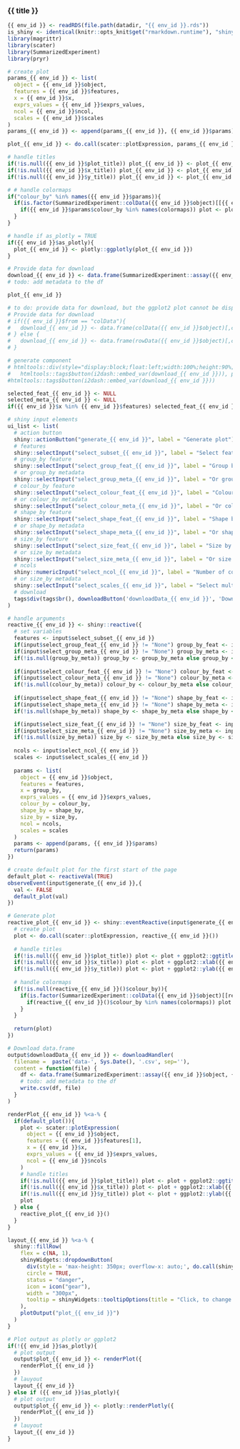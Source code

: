 
### {{ title }}

<!-- Component created on {{ date }} -->

```r
{{ env_id }} <- readRDS(file.path(datadir, "{{ env_id }}.rds"))
is_shiny <- identical(knitr::opts_knit$get("rmarkdown.runtime"), "shiny")
library(magrittr)
library(scater)
library(SummarizedExperiment)
library(pryr)
```

```r
# create plot
params_{{ env_id }} <- list(
  object = {{ env_id }}$object,
  features = {{ env_id }}$features,
  x = {{ env_id }}$x,
  exprs_values = {{ env_id }}$exprs_values,
  ncol = {{ env_id }}$ncol,
  scales = {{ env_id }}$scales
)
params_{{ env_id }} <- append(params_{{ env_id }}, {{ env_id }}$params)

plot_{{ env_id }} <- do.call(scater::plotExpression, params_{{ env_id }})

# handle titles
if(!is.null({{ env_id }}$plot_title)) plot_{{ env_id }} <- plot_{{ env_id }} + ggplot2::ggtitle({{ env_id }}$plot_title)
if(!is.null({{ env_id }}$x_title)) plot_{{ env_id }} <- plot_{{ env_id }} + ggplot2::xlab({{ env_id }}$x_title)
if(!is.null({{ env_id }}$y_title)) plot_{{ env_id }} <- plot_{{ env_id }} + ggplot2::ylab({{ env_id }}$y_title)

# # handle colormaps
if("colour_by" %in% names({{ env_id }}$params)){
  if(is.factor(SummarizedExperiment::colData({{ env_id }}$object)[[{{ env_id }}$params$colour_by]]) | is.logical(SummarizedExperiment::colData({{ env_id }}$object)[[{{ env_id }}$params$colour_by]])){
    if({{ env_id }}$params$colour_by %in% names(colormaps)) plot <- plot + ggplot2::scale_fill_manual(values=colormaps[[{{ env_id }}$params$colour_by]])
  }
}

# handle if as_plotly = TRUE
if({{ env_id }}$as_plotly){
  plot_{{ env_id }} <- plotly::ggplotly(plot_{{ env_id }})
}

# Provide data for download
download_{{ env_id }} <- data.frame(SummarizedExperiment::assay({{ env_id }}$object, {{ env_id }}$exprs_values)[{{ env_id }}$features,])
# todo: add metadata to the df

plot_{{ env_id }}

# to do: provide data for download, but the ggplot2 plot cannot be displayed in the div container
# Provide data for download
# if({{ env_id }}$from == "colData"){
#   download_{{ env_id }} <- data.frame(colData({{ env_id }}$object)[,c({{ env_id }}$y[1], {{ env_id }}$x[1], {{ env_id }}$metadata[1])])
# } else {
#   download_{{ env_id }} <- data.frame(rowData({{ env_id }}$object)[,c({{ env_id }}$y[1], {{ env_id }}$x[1], {{ env_id }}$metadata[1])])
# }

# generate component
# htmltools::div(style="display:block;float:left;width:100%;height:90%;",
#   htmltools::tags$button(i2dash::embed_var(download_{{ env_id }})), plot_{{ env_id }})
#htmltools::tags$button(i2dash::embed_var(download_{{ env_id }}))
```

```r
selected_feat_{{ env_id }} <- NULL
selected_meta_{{ env_id }} <- NULL
if({{ env_id }}$x %in% {{ env_id }}$features) selected_feat_{{ env_id }} <- {{ env_id }}$x else selected_meta_{{ env_id }} <- {{ env_id }}$x 

# shiny input elements
ui_list <- list(
  # action button
  shiny::actionButton("generate_{{ env_id }}", label = "Generate plot"),
  # features
  shiny::selectInput("select_subset_{{ env_id }}", label = "Select features:", choices = {{ env_id }}$features, multiple = TRUE, selected = {{ env_id }}$features[1]),
  # group_by feature
  shiny::selectInput("select_group_feat_{{ env_id }}", label = "Group by feature:", choices = c("None", {{ env_id }}$features), selected = selected_feat_{{ env_id }}),
  # or group_by metadata
  shiny::selectInput("select_group_meta_{{ env_id }}", label = "Or group by metadata:", choices = c("None", {{ env_id }}$metadata), selected = selected_meta_{{ env_id }}),
  # colour_by feature
  shiny::selectInput("select_colour_feat_{{ env_id }}", label = "Colour by feature:", choices = c("None", {{ env_id }}$features)),
  # or colour_by metadata
  shiny::selectInput("select_colour_meta_{{ env_id }}", label = "Or colour by metadata:", choices = c("None", {{ env_id }}$metadata)),
  # shape_by feature
  shiny::selectInput("select_shape_feat_{{ env_id }}", label = "Shape by feature:", choices = c("None", {{ env_id }}$features)),
  # or shape_by metadata
  shiny::selectInput("select_shape_meta_{{ env_id }}", label = "Or shape by metadata:", choices = c("None", {{ env_id }}$metadata)),
  # size_by feature
  shiny::selectInput("select_size_feat_{{ env_id }}", label = "Size by feature:", choices = c("None", {{ env_id }}$features)),
  # or size_by metadata
  shiny::selectInput("select_size_meta_{{ env_id }}", label = "Or size by metadata:", choices = c("None", {{ env_id }}$metadata)),
  # ncols
  shiny::numericInput("select_ncol_{{ env_id }}", label = "Number of columns.", value = {{ env_id }}$ncol),
  # or size_by metadata
  shiny::selectInput("select_scales_{{ env_id }}", label = "Select multi-facet scales:", choices = c("fixed", "free", "free_x", "free_y"), selected = {{ env_id }}$scales),
  # download
  tags$div(tags$br(), downloadButton('downloadData_{{ env_id }}', 'Download data'))
)

# handle arguments
reactive_{{ env_id }} <- shiny::reactive({
  # set variables
  features <- input$select_subset_{{ env_id }}
  if(input$select_group_feat_{{ env_id }} != "None") group_by_feat <- input$select_group_feat_{{ env_id }} else group_by_feat <- NULL
  if(input$select_group_meta_{{ env_id }} != "None") group_by_meta <- input$select_group_meta_{{ env_id }} else group_by_meta <- NULL
  if(!is.null(group_by_meta)) group_by <- group_by_meta else group_by <- group_by_feat
  
  if(input$select_colour_feat_{{ env_id }} != "None") colour_by_feat <- input$select_colour_feat_{{ env_id }} else colour_by_feat <- NULL
  if(input$select_colour_meta_{{ env_id }} != "None") colour_by_meta <- input$select_colour_meta_{{ env_id }} else colour_by_meta <- NULL
  if(!is.null(colour_by_meta)) colour_by <- colour_by_meta else colour_by <- colour_by_feat
  
  if(input$select_shape_feat_{{ env_id }} != "None") shape_by_feat <- input$select_shape_feat_{{ env_id }} else shape_by_feat <- NULL
  if(input$select_shape_meta_{{ env_id }} != "None") shape_by_meta <- input$select_shape_meta_{{ env_id }} else shape_by_meta <- NULL
  if(!is.null(shape_by_meta)) shape_by <- shape_by_meta else shape_by <- shape_by_feat

  if(input$select_size_feat_{{ env_id }} != "None") size_by_feat <- input$select_size_feat_{{ env_id }} else size_by_feat <- NULL
  if(input$select_size_meta_{{ env_id }} != "None") size_by_meta <- input$select_size_meta_{{ env_id }} else size_by_meta <- NULL
  if(!is.null(size_by_meta)) size_by <- size_by_meta else size_by <- size_by_feat
  
  ncols <- input$select_ncol_{{ env_id }}
  scales <- input$select_scales_{{ env_id }}
  
  params <- list(
    object = {{ env_id }}$object,
    features = features,
    x = group_by,
    exprs_values = {{ env_id }}$exprs_values,
    colour_by = colour_by,
    shape_by = shape_by,
    size_by = size_by,
    ncol = ncols,
    scales = scales
  )
  params <- append(params, {{ env_id }}$params)
  return(params)
})

# create default plot for the first start of the page
default_plot <- reactiveVal(TRUE)
observeEvent(input$generate_{{ env_id }},{
  val <- FALSE
  default_plot(val)
})

# Generate plot
reactive_plot_{{ env_id }} <- shiny::eventReactive(input$generate_{{ env_id }},{
  # create plot
  plot <- do.call(scater::plotExpression, reactive_{{ env_id }}())
  
  # handle titles
  if(!is.null({{ env_id }}$plot_title)) plot <- plot + ggplot2::ggtitle({{ env_id }}$plot_title)
  if(!is.null({{ env_id }}$x_title)) plot <- plot + ggplot2::xlab({{ env_id }}$x_title)
  if(!is.null({{ env_id }}$y_title)) plot <- plot + ggplot2::ylab({{ env_id }}$y_title)
  
  # handle colormaps
  if(!is.null(reactive_{{ env_id }}()$colour_by)){
    if(is.factor(SummarizedExperiment::colData({{ env_id }}$object)[[reactive_{{ env_id }}()$colour_by]]) | is.logical(SummarizedExperiment::colData({{ env_id }}$object)[[reactive_{{ env_id }}()$colour_by]])){
      if(reactive_{{ env_id }}()$colour_by %in% names(colormaps)) plot <- plot + ggplot2::scale_fill_manual(values=colormaps[[reactive_{{ env_id }}()$colour_by]])
    }
  }
  
  return(plot)
})

# Download data.frame
output$downloadData_{{ env_id }} <- downloadHandler(
  filename =  paste('data-', Sys.Date(), '.csv', sep=''),
  content = function(file) {
    df <- data.frame(SummarizedExperiment::assay({{ env_id }}$object, {{ env_id }}$exprs_values)[reactive_{{ env_id }}()$features,])
    # todo: add metadata to the df
    write.csv(df, file)
  }
)

renderPlot_{{ env_id }} %<a-% {
  if(default_plot()){
    plot <- scater::plotExpression(
      object = {{ env_id }}$object,
      features = {{ env_id }}$features[1],
      x = {{ env_id }}$x,
      exprs_values = {{ env_id }}$exprs_values,
      ncol = {{ env_id }}$ncols
    )
    # handle titles
    if(!is.null({{ env_id }}$plot_title)) plot <- plot + ggplot2::ggtitle({{ env_id }}$plot_title)
    if(!is.null({{ env_id }}$x_title)) plot <- plot + ggplot2::xlab({{ env_id }}$x_title)
    if(!is.null({{ env_id }}$y_title)) plot <- plot + ggplot2::ylab({{ env_id }}$y_title)
    plot
  } else {
    reactive_plot_{{ env_id }}()
  }
}

layout_{{ env_id }} %<a-% {
  shiny::fillRow(
    flex = c(NA, 1),
    shinyWidgets::dropdownButton(
      div(style = 'max-height: 350px; overflow-x: auto;', do.call(shiny::inputPanel, ui_list)),
      circle = TRUE,
      status = "danger",
      icon = icon("gear"),
      width = "300px",
      tooltip = shinyWidgets::tooltipOptions(title = "Click, to change plot settings:")
    ),
    plotOutput("plot_{{ env_id }}")
  )
}

# Plot output as plotly or ggplot2
if(!{{ env_id }}$as_plotly){
  # plot output
  output$plot_{{ env_id }} <- renderPlot({
    renderPlot_{{ env_id }}
  })
  # lauyout
  layout_{{ env_id }}
} else if ({{ env_id }}$as_plotly){
  # plot output
  output$plot_{{ env_id }} <- plotly::renderPlotly({
    renderPlot_{{ env_id }}
  })
  # lauyout
  layout_{{ env_id }}
}
```


